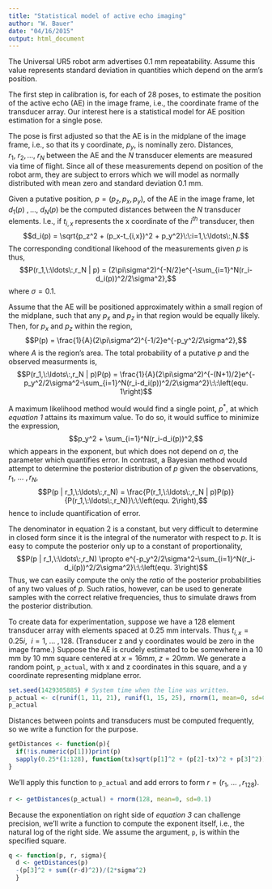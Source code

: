```yaml
---
title: "Statistical model of active echo imaging"
author: "W. Bauer"
date: "04/16/2015"
output: html_document
---
```


The Universal UR5 robot arm advertises 0.1 mm repeatability. Assume this value represents standard deviation in quantities which depend on the arm's position.

The first step in calibration is, for each of 28 poses, to estimate the position of the active echo (AE) in the image frame, i.e., the coordinate frame of the transducer array. Our interest here is a statistical model for AE position estimation for a single pose.

The pose is first adjusted so that the AE is in the midplane of the image frame, i.e., so that its y coordinate, $p_y,$ is nominally zero. Distances, $r_1,\:r_2,\ldots,\:r_N$ between the AE and the $N$ transducer elements are measured via time of flight. Since all of these measurements depend on position of the robot arm, they are subject to errors which we will model as normally distributed with mean zero and standard deviation 0.1 mm.

Given a putative position, $p = (p_z, p_x, p_y),$ of the AE in the image frame, let $d_1(p)\:,\ldots,\:d_N(p)$ be the computed distances between the $N$ transducer elements. I.e., if $t_{i,x}$ represents the x coordinate of the $i^{th}$ transducer, then$$d_i(p) = \sqrt{p_z^2 + (p_x-t_{i,x})^2 + p_y^2}\:\:i=1,\:\ldots\:,N.$$The corresponding conditional likehood of the measurements given $p$ is thus,$$P(r_1,\:\ldots\:,r_N | p) = (2\pi\sigma^2)^{-N/2}e^{-\sum_{i=1}^N(r_i-d_i(p))^2/2\sigma^2},$$where $\sigma=0.1.$

Assume that the AE will be positioned approximately within a small region of the midplane, such that any $p_x$ and $p_z$ in that region would be equally likely. Then, for $p_x$ and $p_z$ within the region,$$P(p) = \frac{1}{A}(2\pi\sigma^2)^{-1/2}e^{-p_y^2/2\sigma^2},$$where $A$ is the region's area. The total probability of a putative $p$ and the observed measurments is,$$P(r_1,\:\ldots\:,r_N | p)P(p) = \frac{1}{A}(2\pi\sigma^2)^{-(N+1)/2}e^{-p_y^2/2\sigma^2-\sum_{i=1}^N(r_i-d_i(p))^2/2\sigma^2}\:\:\left(equ. 1\right)$$

A maximum likelihood method would would find a single point, $p^*,$ at which *equation 1* attains its maximum value. To do so, it would suffice to minimize the expression,$$p_y^2 + \sum_{i=1}^N(r_i-d_i(p))^2,$$which appears in the exponent, but which does not depend on $\sigma,$ the parameter which quantifies error. In contrast, a Bayesian method would attempt to determine the posterior distribution of $p$ given the observations, $r_1,\:\ldots\:,r_N,$ $$P(p | r_1,\:\ldots\:,r_N) = \frac{P(r_1,\:\ldots\:,r_N | p)P(p)}{P(r_1,\:\ldots\:,r_N)}\:\:\left(equ. 2\right),$$hence to include quantification of error.

The denominator in equation 2 is a constant, but very difficult to determine in closed form since it is the integral of the numerator with respect to $p$. It is easy to compute the posterior only up to a constant of proportionality,$$P(p | r_1,\:\ldots\:,r_N) \propto e^{-p_y^2/2\sigma^2-\sum_{i=1}^N(r_i-d_i(p))^2/2\sigma^2}\:\:\left(equ. 3\right)$$Thus, we can easily compute the only the *ratio* of the posterior probabilities of any two values of $p.$ Such ratios, however, can be used to generate samples with the correct relative frequencies, thus to simulate draws from the posterior distribution.

To create data for experimentation, suppose we have a 128 element transducer array with elements spaced at 0.25 mm intervals. Thus $t_{i, x} = 0.25i,\:\:i=1,\:\ldots\:,128.$ (Transducer z and y coordinates would be zero in the image frame.) Suppose the AE is crudely estimated to be somewhere in a 10 mm by 10 mm square centered at $x = 16 mm,\:z=20mm.$ We generate a random point, `p_actual`, with x and z coordinates in this square, and a y coordinate representing midplane error.

```r
set.seed(1429305885) # System time when the line was written.
p_actual <- c(runif(1, 11, 21), runif(1, 15, 25), rnorm(1, mean=0, sd=0.1))
p_actual
```

Distances between points and transducers must be computed frequently, so we write a function for the purpose.

```r
getDistances <- function(p){
  if(!is.numeric(p[1]))print(p)
  sapply(0.25*(1:128), function(tx)sqrt(p[1]^2 + (p[2]-tx)^2 + p[3]^2))
}
```

We'll apply this function to `p_actual` and add errors to form $r = (r_1,\:\ldots\:,r_128).$

```r
r <- getDistances(p_actual) + rnorm(128, mean=0, sd=0.1)
```

Because the exponentiation on right side of *equation 3* can challenge precision, we'll write a function to compute the exponent itself, i.e., the natural log of the right side. We assume the argument, `p`, is within the specified square. 

```r
q <- function(p, r, sigma){
  d <- getDistances(p)
  -(p[3]^2 + sum((r-d)^2))/(2*sigma^2)
  }
```

